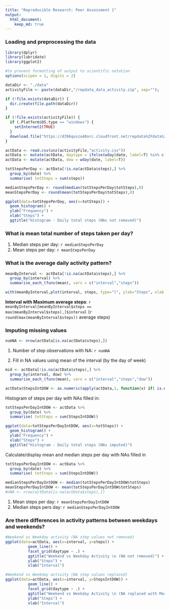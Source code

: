 ---
title: "Reproducible Research: Peer Assessment 1"
output: 
  html_document:
    keep_md: true
---


### Loading and preprocessing the data
```{r warning=FALSE, message=FALSE}
library(dplyr)
library(lubridate)
library(ggplot2)

#to prevent formatting of output to scientific notation
options(scipen = 1, digits = 2)

dataDir <- "./data"
activityFile <- paste(dataDir,"/repdata_data_activity.zip", sep="");

if (!file.exists(dataDir)) {
  dir.create(file.path(dataDir))
}

if (!file.exists(activityFile)) {
  if (.Platform$OS.type == "windows") {
    setInternet2(TRUE)
  }
  download.file("https://d396qusza40orc.cloudfront.net/repdata%2Fdata%2Factivity.zip", activityFile)
}

actData <- read.csv(unz(activityFile,"activity.csv"))
actData <- mutate(actData, daytype = ifelse(wday(date, label=T) %in% c("Sat","Sun"),'Weekend','Weekday'))
actData <- mutate(actData, dow = wday(date, label=T))

totStepsPerDay <- actData[!is.na(actData$steps),] %>%
  group_by(date) %>% 
  summarise( totSteps = sum(steps))

medianStepsPerDay <- round(median(totStepsPerDay$totSteps),0)
meanStepsPerDay <- round(mean(totStepsPerDay$totSteps),0)

ggplot(data=totStepsPerDay, aes(x=totSteps)) + 
  geom_histogram() +
  ylab("Frequency") +
  xlab("Steps") +
  ggtitle("Histogram - Daily total steps (NAs not removed)")

```

### What is mean total number of steps taken per day?

1. Median steps per day: `r medianStepsPerDay`  
2. Mean steps per day: `r meanStepsPerDay`

### What is the average daily activity pattern?

```{r}
meanByInterval <- actData[!is.na(actData$steps),] %>%
  group_by(interval) %>%
  summarise_each_(funs(mean), vars = c("interval","steps"))

with(meanByInterval,plot(interval, steps, type="l", ylab="Steps", xlab = "Interval"))

```

**Interval with Maximum average steps**: `r meanByInterval[meanByInterval$steps == max(meanByInterval$steps),]$interval` (`r round(max(meanByInterval$steps))` average steps)

### Imputing missing values
```{r}
numNA <- nrow(actData[is.na(actData$steps),])
```

1. Number of step observations with NA: `r numNA`

2. Fill in NA values using mean of the interval (by the day of week)

```{r}

mid <- actData[!is.na(actData$steps),] %>%
  group_by(interval, dow) %>%
  summarise_each_(funs(mean), vars = c("interval","steps","dow"))

actData$StepsIntDOW <- as.numeric(apply(actData,1, function(x) if( is.na(x[1])) round(mid[mid$interval == as.numeric(x[3]) & mid$dow ==  x[5],]$steps,0) else x[1][[1]][[1]]))

```

Histogram of steps per day with NAs filled in:

```{r}
totStepsPerDayIntDOW <- actData %>%
  group_by(date) %>% 
  summarise( totSteps = sum(StepsIntDOW))

ggplot(data=totStepsPerDayIntDOW, aes(x=totSteps)) + 
  geom_histogram() +
  ylab("Frequency") +
  xlab("Steps") +
  ggtitle("Histogram - Daily total steps (NAs imputed)")

```

Calculate/display mean and median steps per day with NAs filled in

```{r}
totStepsPerDayIntDOW <- actData %>%
  group_by(date) %>% 
  summarise( totSteps = sum(StepsIntDOW))

medianStepsPerDayIntDOW <- median(totStepsPerDayIntDOW$totSteps)
meanStepsPerDayIntDOW <- mean(totStepsPerDayIntDOW$totSteps)
#nNA <- nrow(actData[is.na(actData$steps),])
```
1. Mean steps per day: `r meanStepsPerDayIntDOW`
2. Median steps pers day: `r medianStepsPerDayIntDOW`

### Are there differences in activity patterns between weekdays and weekends?

```{r warning=FALSE}

#Weekend vs Weekday activity (NA step values not removed)
ggplot(data=actData, aes(x=interval, y=steps)) + 
          geom_line() + 
          facet_grid(daytype ~ .) +
          ggtitle("Weekend vs Weekday Activity \n (NA not removed)") + 
          ylab("Steps") + 
          xlab("Interval")

#Weekend vs Weekday activity (NA step values replaced)
ggplot(data=actData, aes(x=interval, y=StepsIntDOW)) + 
          geom_line() + 
          facet_grid(daytype ~ .) +
          ggtitle("Weekend vs Weekday Activity \n (NA replaced with Mean of steps by Interval, Day of Week)") + 
          ylab("Steps") + 
          xlab("Interval")

```